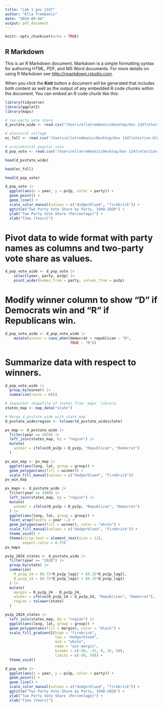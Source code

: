 ```yaml
---
title: "Lab 1 gov 1347"
author: "Ella Trembanis"
date: "2024-09-04"
output: pdf_document
---
```


```r
knitr::opts_chunk$set(echo = TRUE)
```

## R Markdown

This is an R Markdown document. Markdown is a simple formatting syntax for authoring HTML, PDF, and MS Word documents. For more details on using R Markdown see <http://rmarkdown.rstudio.com>.

When you click the **Knit** button a document will be generated that includes both content as well as the output of any embedded R code chunks within the document. You can embed an R code chunk like this:

```r
library(tidyverse)
library(ggplot2)
library(maps)

# two-party vote share
d_pvstate_wide <- read.csv("/Users/ellatrembanis/Desktop/Gov 1347/election-blog/election-blog/data/clean_wide_state_2pv_1948_2020.csv")

# electoral college
ec_full <- read.csv("/Users/ellatrembanis/Desktop/Gov 1347/election-blog/election-blog/data/ec_full.csv")

# presidential popular vote
d_pop_vote <- read.csv("/Users/ellatrembanis/Desktop/Gov 1347/election-blog/election-blog/data/popvote_1948-2020.csv")
```

```r
head(d_pvstate_wide)
```

```r
head(ec_full)
```

```r
head(d_pop_vote)
```

```r
d_pop_vote |>
  ggplot(aes(x = year, y = pv2p, color = party)) +
  geom_point() +
  geom_line() +
  scale_color_manual(values = c("dodgerblue4", "firebrick")) +
  ggtitle("Two Party Vote Share by Party, 1948-2020") +
  ylab("Two Party Vote Share (Percentage)") +
  xlab("Time (Years)")
```

# Pivot data to wide format with party names as columns and two-party vote share as values.
```r
d_pop_vote_wide <- d_pop_vote |>
    select(year, party, pv2p) |>
    pivot_wider(names_from = party, values_from = pv2p)
```

# Modify winner column to show "D" if Democrats win and "R" if Republicans win. 
```r
d_pop_vote_wide <- d_pop_vote_wide |> 
    mutate(winner = case_when(democrat > republican ~ "D",
                              TRUE ~ "R"))
```

# Summarize data with respect to winners. 
```r
d_pop_vote_wide |> 
  group_by(winner) |>
  summarise(races = n())
```

```r
# Sequester shapefile of states from `maps` library.
states_map <- map_data("state")

# Merge d_pvstate_wide with state_map
d_pvstate_wide$region <- tolower(d_pvstate_wide$state)
```

```r
pv_map <- d_pvstate_wide |>
  filter(year == 2020) |>
  left_join(states_map, by = "region") |>
  mutate(
    winner = ifelse(R_pv2p > D_pv2p, "Republican", "Democrat")
  )
```


```r
pv_win_map <- pv_map |>
  ggplot(aes(long, lat, group = group)) +
  geom_polygon(aes(fill = winner)) +
  scale_fill_manual(values = c("dodgerblue4", "firebrick"))
pv_win_map
```

```r
pv_maps <- d_pvstate_wide |>
  filter(year >= 1980) |>
  left_join(states_map, by = "region") |>
  mutate(
    winner = ifelse(R_pv2p > D_pv2p, "Republican", "Democrat")
  ) |>
  ggplot(aes(long, lat, group = group)) +
  facet_wrap(facets = year ~.) +
  geom_polygon(aes(fill = winner), color = "white") +
  scale_fill_manual(values = c("dodgerblue4", "firebrick")) +
  theme_void() +
  theme(strip.text = element_text(size = 12), 
        aspect.ratio = 0.75)
pv_maps
```

```r
pv2p_2024_states <- d_pvstate_wide |>
  filter(year == "2020") |>
  group_by(state) |>
  summarize(
    R_pv2p_24 = (0.75*R_pv2p_lag1) + (0.25*R_pv2p_lag2),
    D_pv2p_24 = (0.75*D_pv2p_lag1) + (0.25*D_pv2p_lag2)
  ) |>
  mutate(
    margin = R_pv2p_24 - D_pv2p_24,
    winner = ifelse(R_pv2p_24 > D_pv2p_24, "Republican", "Democrat"),
    region = tolower(state)
  )
```

```r
pv2p_2024_states |>
  left_join(states_map, by = "region") |>
  ggplot(aes(long, lat, group = group)) +
  geom_polygon(aes(fill = margin), color = "black") +
  scale_fill_gradient2(high = "firebrick", 
                       low = "dodgerblue4", 
                       mid = "white",
                       name = "win margin",
                       breaks = c(-50, -25, 0, 25, 50),
                       limits = c(-50, 50)) +
  theme_void()
```

```r
d_pop_vote |>
  ggplot(aes(x = year, y = pv2p, color = party)) +
  geom_point() +
  geom_line() +
  scale_color_manual(values = c("dodgerblue4", "firebrick")) +
  ggtitle("Two Party Vote Share by Party, 1948-2020") +
  ylab("Two Party Vote Share (Percentage)") +
  xlab("Time (Years)")
```


